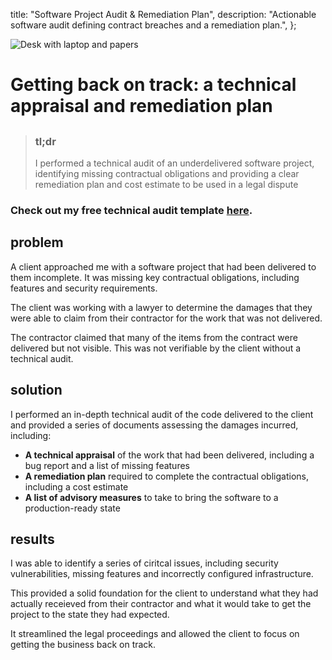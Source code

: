 
  title: "Software Project Audit & Remediation Plan",
  description:
    "Actionable software audit defining contract breaches and a remediation plan.",
};

<Image
  src={desk}
  alt="Desk with laptop and papers"
  className="object-cover aspect-video"
  priority
/>

# Getting back on track: a technical appraisal and remediation plan
##
>### tl;dr
>I performed a technical audit of an underdelivered software project, identifying missing contractual obligations and providing a clear remediation plan and cost estimate to be used in a legal dispute
### Check out my free technical audit template [here](https://haydn-morris-digital.notion.site/Technical-Appraisal-Template-245a31227d26808fba09d488780bef57).
##

## problem
A client approached me with a software project that had been delivered to them incomplete. It was missing key contractual obligations, including features and security requirements.

The client was working with a lawyer to determine the damages that they were able to claim from their contractor for the work that was not delivered.

The contractor claimed that many of the items from the contract were delivered but not visible. This was not verifiable by the client without a technical audit.

## solution
I performed an in-depth technical audit of the code delivered to the client and provided a series of documents assessing the damages incurred, including:
- **A technical appraisal** of the work that had been delivered, including a bug report and a list of missing features
- **A remediation plan** required to complete the contractual obligations, including a cost estimate
- **A list of advisory measures** to take to bring the software to a production-ready state

## results
I was able to identify a series of ciritcal issues, including security vulnerabilities, missing features and incorrectly configured infrastructure.

This provided a solid foundation for the client to understand what they had actually receieved from their contractor and what it would take to get the project to the state they had expected.

It streamlined the legal proceedings and allowed the client to focus on getting the business back on track.

<ContactBanner />
<BlogNav 
  next={{ title: "Business Intelligence Platform", slug: "/case-studies/bi-stack" }}
/>
